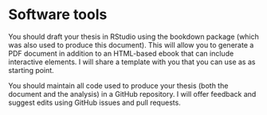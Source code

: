 # Software tools

You should draft your thesis in RStudio using the bookdown package (which was also used to produce this document). This will allow you to generate a PDF document in addition to an HTML-based ebook that can include interactive elements. I will share a template with you that you can use as as starting point.

You should maintain all code used to produce your thesis (both the document and the analysis) in a GitHub repository. I will offer feedback and suggest edits using GitHub issues and pull requests.
